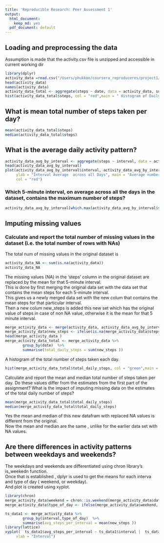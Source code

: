 ```yaml
---
title: 'Reproducible Research: Peer Assessment 1'
output:
  html_document:
    keep_md: yes
  pdf_document: default
---
```



## Loading and preprocessing the data
Assumption is made that the activity.csv file is unzipped and accessible in current working dir
```r
library(dplyr)
activity_data =read.csv("/Users/phukkoo/coursera_reproduceres/project1/activity.csv")
head(activity_data)
names(activity_data)
activity_data_total <- aggregate(steps ~ date, data = activity_data, sum, na.rm = TRUE)
hist(activity_data_total$steps, col = "red",main = " Histogram of Daily Total of Stpes", xlab = " Num of Steps", ylab = "Frequency" )
```



## What is mean total number of steps taken per day?
```r
mean(activity_data_total$steps)
median(activity_data_total$steps)
```



## What is the average daily activity pattern?
```r
activity_data_avg_by_interval <- aggregate(steps ~ interval, data = activity_data, mean, na.rm = TRUE)
head(activity_data_avg_by_interval)
plot(activity_data_avg_by_interval$interval, activity_data_avg_by_interval$steps, type = "l", xlab = "5-min interval", 
     ylab = "Interval Average  across all Days", main = "Average number of steps taken per Interval", 
     col = "red")
```

### Which 5-minute interval, on average across all the days in the dataset, contains the maximum number of steps?

```r
activity_data_avg_by_interval[which.max(activity_data_avg_by_interval$steps),]
```


## Imputing missing values
###  Calculate and report the total number of missing values in the dataset (i.e. the total number of rows with NAs)
The total num of missing values in the original dataset is
```r
activity_data_NA <- sum(is.na(activity_data))
activity_data_NA
```

The missing values (NA) in the 'steps' column in the original dataset  are replaced by the mean for that  5-minute interval.  
This is done by first merging the original data set with the data set that contains the mean steps for each 5-minute interval.  
This gives us a newly merged data set with the new colum that contains the mean steps for that particular interval.  
Then a new colum new_steps is added  this new set which has the original value of steps in case of non NA value, otherwise it is the mean for that 5 minute interval.  

```r
merge_activity_data <- merge(activity_data, activity_data_avg_by_interval, by.x = "interval", by.y = "interval",all.x=TRUE) 
merge_activity_data$new_steps <- ifelse(is.na(merge_activity_data$steps.x), merge_activity_data$steps.y,merge_activity_data$steps.x)
head(merge_activity_data )
merge_activity_data_total <- merge_activity_data %>% 
        group_by(date)  %>%
        summarise(total_daily_steps = sum(new_steps ))
```

A histogram of the total number of steps taken each day.  

```r
hist(merge_activity_data_total$total_daily_steps, col = "green",main = " Histogram of Daily Total of Stpes", xlab = " Num of Steps", ylab = "Frequency" )
```

Calculate and report the mean and median total number of steps taken per day. Do these values differ from the estimates from the first part of the assignment? What is the impact of imputing missing data on the estimates of the total daily number of steps?  

```r
mean(merge_activity_data_total$total_daily_steps)
median(merge_activity_data_total$total_daily_steps)

```
Yes the mean and median of this new datafram with replaced NA values is different from the original.  
Now the mean and median are the same , unlike for the earlier data set with NA values.

## Are there differences in activity patterns between weekdays and weekends?

The weekdays and weekends are differentiated using chron library's is_weekedn function.  
Once that is established , dplyr is used to get the means for each interva and type of day ( weekend, or weekday).  
And plot is created using xyplot.  
```r
library(chron)
merge_activity_data$weekend = chron::is.weekend(merge_activity_data$date)
merge_activity_data$type_of_day <- ifelse(merge_activity_data$weekend, "WEEKEND","WEEKDAY")

ts_data1 <- merge_activity_data %>% 
        group_by(interval,type_of_day)  %>%
        summarise(avg_steps_per_interval = mean(new_steps ))
library(lattice)
xyplot(  ts_data1$avg_steps_per_interval ~ ts_data1$interval |  ts_data1$type_of_day, type = "l", layout = c(1, 2), ylab = " Number of Steps", 
     xlab = "Interval")
```
